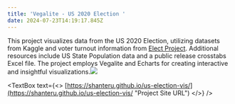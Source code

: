 ```yaml
---
title: 'Vegalite - US 2020 Election '
date: 2024-07-23T14:19:17.845Z
---
```


This project visualizes data from the US 2020 Election, utilizing datasets from Kaggle and voter turnout information from [Elect Project](http://www.electproject.org/home/voter-turnout/voter-turnout-data). Additional resources include US State Population data and a public release crosstabs Excel file. The project employs Vegalite and Echarts for creating interactive and insightful visualizations.![](/vegalite-us.png)

<TextBox
  text={<>
    [https://shanteru.github.io/us-election-vis/](https://shanteru.github.io/us-election-vis/ "Project Site URL")
  </>}
/>
